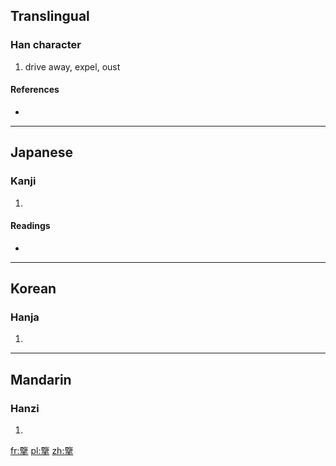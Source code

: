 ==Translingual==

===Han character===
{{Han char|rn=64|rad=手|as=15|sn=19|four=|canj=尸田手 (SWQ)}}

# drive away, expel, oust

====References====
* {{Han ref|kx=0460.060|dkj=12859|dj=0808.260|hdz=31973.050|uh=64E5|ud=25829}}

----

==Japanese==

===Kanji===
{{ja-kanji|grade=|rs=手15}}

# {{defn|lang=ja|sort=手15}}

====Readings====
* {{ja-readings|on=[[らん]] (ran)|kun=[[とる]] (toru)}}

----

==Korean==

===Hanja===
{{ko-hanja|hangeul=[[람]]>[[남]]|eumhun=|rv=ram>nam|mr=ram>nam|y=lam>nam}}

# {{defn|lang=ko|sort=手15}}

----

==Mandarin==

===Hanzi===
{{cmn-hanzi|pin=[[lǎn]] ([[lan3]])|wg=lan<sup>3</sup>}}

# {{defn|lang=cmn|sort=手15}}

[[fr:擥]]
[[pl:擥]]
[[zh:擥]]